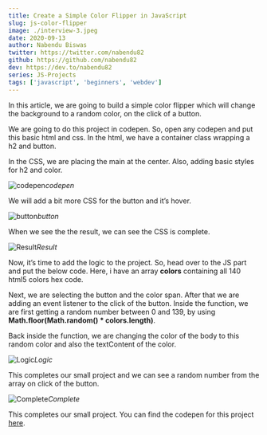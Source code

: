 ```yaml
---
title: Create a Simple Color Flipper in JavaScript
slug: js-color-flipper
image: ./interview-3.jpeg
date: 2020-09-13
author: Nabendu Biswas
twitter: https://twitter.com/nabendu82
github: https://github.com/nabendu82
dev: https://dev.to/nabendu82
series: JS-Projects
tags: ['javascript', 'beginners', 'webdev']
---
```


In this article, we are going to build a simple color flipper which will change the background to a random color, on the click of a button.

We are going to do this project in codepen. So, open any codepen and put this basic html and css. In the html, we have a container class wrapping a h2 and button.

In the CSS, we are placing the main at the center. Also, adding basic styles for h2 and color.

![codepen](https://ik.imagekit.io/thewebdev/JS-Projects/ColorFlipper/1_I9Ek0eiRAA.png)*codepen*

We will add a bit more CSS for the button and it’s hover.

![button](https://ik.imagekit.io/thewebdev/JS-Projects/ColorFlipper/2_CPPnUz_htO.png)*button*

When we see the the result, we can see the CSS is complete.

![Result](https://ik.imagekit.io/thewebdev/JS-Projects/ColorFlipper/3_vJXruUiKG.png)*Result*

Now, it’s time to add the logic to the project. So, head over to the JS part and put the below code. Here, i have an array **colors** containing all 140 html5 colors hex code.

Next, we are selecting the button and the color span. After that we are adding an event listener to the click of the button. Inside the function, we are first getting a random number between 0 and 139, by using **Math.floor(Math.random() * colors.length)**.

Back inside the function, we are changing the color of the body to this random color and also the textContent of the color.

![Logic](https://ik.imagekit.io/thewebdev/JS-Projects/ColorFlipper/4_f7VVyHJTbQ.png)*Logic*

This completes our small project and we can see a random number from the array on click of the button.

![Complete](https://ik.imagekit.io/thewebdev/JS-Projects/ColorFlipper/5_KCZE9v-RYz.png)*Complete*

This completes our small project. You can find the codepen for this project [here](https://codepen.io/nabendu82/full/PoNapxa).
